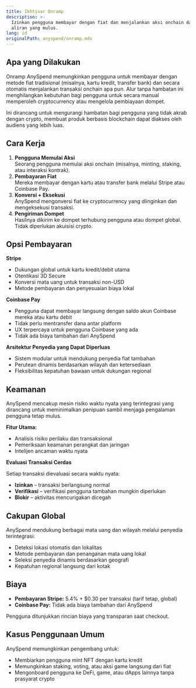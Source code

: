 ```yaml
---
title: Ikhtisar Onramp
description: >-
  Izinkan pengguna membayar dengan fiat dan menjalankan aksi onchain dalam satu
  aliran yang mulus.
lang: id
originalPath: anyspend/onramp.mdx
---
```

## Apa yang Dilakukan

Onramp AnySpend memungkinkan pengguna untuk membayar dengan metode fiat tradisional (misalnya, kartu kredit, transfer bank) dan secara otomatis menjalankan transaksi onchain apa pun. Alur tanpa hambatan ini menghilangkan kebutuhan bagi pengguna untuk secara manual memperoleh cryptocurrency atau mengelola pembiayaan dompet.

Ini dirancang untuk mengurangi hambatan bagi pengguna yang tidak akrab dengan crypto, membuat produk berbasis blockchain dapat diakses oleh audiens yang lebih luas.

## Cara Kerja

1. **Pengguna Memulai Aksi**\
   Seorang pengguna memulai aksi onchain (misalnya, minting, staking, atau interaksi kontrak).
2. **Pembayaran Fiat**\
   Mereka membayar dengan kartu atau transfer bank melalui Stripe atau Coinbase Pay.
3. **Konversi \+ Eksekusi**\
   AnySpend mengonversi fiat ke cryptocurrency yang diinginkan dan mengeksekusi transaksi.
4. **Pengiriman Dompet**\
   Hasilnya dikirim ke dompet terhubung pengguna atau dompet global. Tidak diperlukan akuisisi crypto.

## Opsi Pembayaran

**Stripe**

- Dukungan global untuk kartu kredit/debit utama
- Otentikasi 3D Secure
- Konversi mata uang untuk transaksi non-USD
- Metode pembayaran dan penyesuaian biaya lokal

**Coinbase Pay**

- Pengguna dapat membayar langsung dengan saldo akun Coinbase mereka atau kartu debit
- Tidak perlu mentransfer dana antar platform
- UX terpercaya untuk pengguna Coinbase yang ada
- Tidak ada biaya tambahan dari AnySpend

**Arsitektur Penyedia yang Dapat Diperluas**

- Sistem modular untuk mendukung penyedia fiat tambahan
- Perutean dinamis berdasarkan wilayah dan ketersediaan
- Fleksibilitas kepatuhan bawaan untuk dukungan regional

## Keamanan

AnySpend mencakup mesin risiko waktu nyata yang terintegrasi yang dirancang untuk meminimalkan penipuan sambil menjaga pengalaman pengguna tetap mulus.

**Fitur Utama:**

- Analisis risiko perilaku dan transaksional
- Pemeriksaan keamanan perangkat dan jaringan
- Intelijen ancaman waktu nyata

**Evaluasi Transaksi Cerdas**

Setiap transaksi dievaluasi secara waktu nyata:

- **Izinkan** – transaksi berlangsung normal
- **Verifikasi** – verifikasi pengguna tambahan mungkin diperlukan
- **Blokir** – aktivitas mencurigakan dicegah

## Cakupan Global

AnySpend mendukung berbagai mata uang dan wilayah melalui penyedia terintegrasi:

- Deteksi lokasi otomatis dan lokalitas
- Metode pembayaran dan penanganan mata uang lokal
- Seleksi penyedia dinamis berdasarkan geografi
- Kepatuhan regional langsung dari kotak

## Biaya

- **Pembayaran Stripe:** 5.4% \+ \$0.30 per transaksi (tarif tetap, global)
- **Coinbase Pay:** Tidak ada biaya tambahan dari AnySpend

Pengguna ditunjukkan rincian biaya yang transparan saat checkout.

## Kasus Penggunaan Umum

AnySpend memungkinkan pengembang untuk:

- Membiarkan pengguna mint NFT dengan kartu kredit
- Memungkinkan staking, voting, atau aksi game langsung dari fiat
- Mengonboard pengguna ke DeFi, game, atau dApps lainnya tanpa prasyarat crypto
